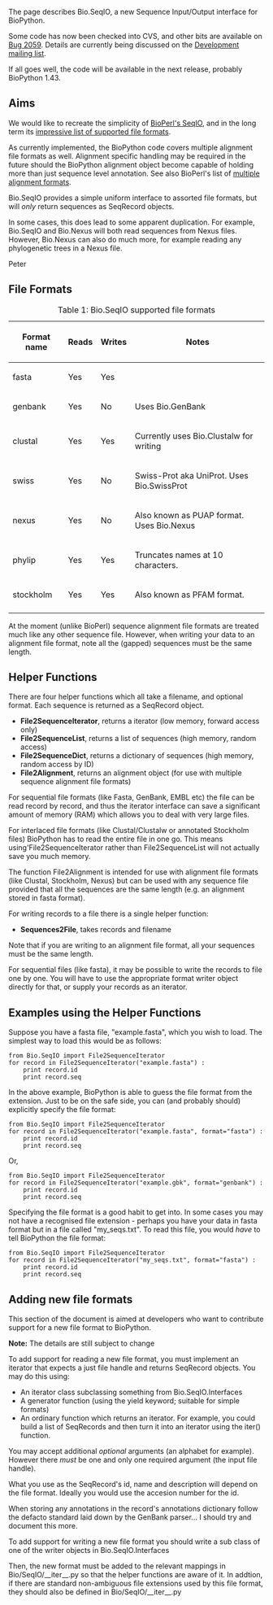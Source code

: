 The page describes Bio.SeqIO, a new Sequence Input/Output interface for BioPython.

Some code has now been checked into CVS, and other bits are available on [http://bugzilla.open-bio.org/show_bug.cgi?id=2059 Bug 2059].  Details are currently being discussed on the [http://biopython.org/wiki/Mailing_lists Development mailing list].

If all goes well, the code will be available in the next release, probably BioPython 1.43.

== Aims ==

We would like to recreate the simplicity of [http://www.bioperl.org/wiki/HOWTO:SeqIO BioPerl's SeqIO], and in the long term its [http://www.bioperl.org/wiki/Sequence_formats impressive list of supported file formats].

As currently implemented, the BioPython code covers multiple alignment file formats as well.  Alignment specific handling may be required in the future should the BioPython alignment object become capable of holding more than just sequence level annotation.  See also BioPerl's list of [http://www.bioperl.org/wiki/Multiple_alignment_formats multiple alignment formats].

Bio.SeqIO provides a simple uniform interface to assorted file formats, but will ''only'' return sequences as SeqRecord objects.  

In some cases, this does lead to some apparent duplication.  For example, Bio.SeqIO and Bio.Nexus will both read sequences from Nexus files.  However, Bio.Nexus can also do much more, for example reading any phylogenetic trees in a Nexus file.

Peter

== File Formats ==

{| border="1" cellpadding="4" cellspacing="0"
|+ Table 1: Bio.SeqIO supported file formats
|-
! Format name
! Reads
! Writes
! Notes
|-
| fasta   
| Yes
| Yes
|
|-  
| genbank 
| Yes
| No
| Uses Bio.GenBank
|-
| clustal
| Yes
| Yes
| Currently uses Bio.Clustalw for writing
|-
| swiss
| Yes
| No
| Swiss-Prot aka UniProt. Uses Bio.SwissProt
|-
| nexus
| Yes
| No
| Also known as PUAP format.  Uses Bio.Nexus
|-
| phylip
| Yes
| Yes
| Truncates names at 10 characters.
|-
| stockholm
| Yes
| Yes
| Also known as PFAM format.
|-
|}

At the moment (unlike BioPerl) sequence alignment file formats are treated much like any other sequence file. However, when writing your data to an alignment file format, note all the (gapped) sequences must be the same length.

== Helper Functions ==

There are four helper functions which all take a filename, and optional format.  Each sequence is returned as a SeqRecord object.

* '''File2SequenceIterator''', returns a iterator (low memory, forward access only)
* '''File2SequenceList''', returns a list of sequences (high memory, random access)
* '''File2SequenceDict''', returns a dictionary of sequences (high memory, random access by ID)
* '''File2Alignment''', returns an alignment object (for use with multiple sequence alignment file formats)

For sequential file formats (like Fasta, GenBank, EMBL etc) the file can be read record by record, and thus the iterator interface can save a significant amount of memory (RAM) which allows you to deal with very large files.

For interlaced file formats (like Clustal/Clustalw or annotated Stockholm files) BioPython has to read the entire file in one go.  This means using'File2SequenceIterator rather than File2SequenceList will not actually save you much memory.

The function File2Alignment is intended for use with alignment file formats (like Clustal, Stockholm, Nexus) but can be used with any sequence file provided that all the sequences are the same length (e.g. an alignment stored in fasta format).

For writing records to a file there is a single helper function:

* '''Sequences2File''', takes records and filename

Note that if you are writing to an alignment file format, all your sequences must be the same length.

For sequential files (like fasta), it may be possible to write the records to file one by one.  You will have to use the appropriate format writer object directly for that, or supply your records as an iterator.

== Examples using the Helper Functions ==

Suppose you have a fasta file, "example.fasta", which you wish to load.  The simplest way to load this would be as follows:

 from Bio.SeqIO import File2SequenceIterator
 for record in File2SequenceIterator("example.fasta") :
     print record.id
     print record.seq

In the above example, BioPython is able to guess the file format from the extension.  Just to be on the safe side, you can (and probably should) explicitly specify the file format:

 from Bio.SeqIO import File2SequenceIterator
 for record in File2SequenceIterator("example.fasta", format="fasta") :
     print record.id
     print record.seq

Or,

 from Bio.SeqIO import File2SequenceIterator
 for record in File2SequenceIterator("example.gbk", format="genbank") :
     print record.id
     print record.seq

Specifying the file format is a good habit to get into.  In some cases you may not have a recognised file extension - perhaps you have your data in fasta format but in a file called "my_seqs.txt".  To read this file, you would ''have'' to tell BioPython the file format:

 from Bio.SeqIO import File2SequenceIterator
 for record in File2SequenceIterator("my_seqs.txt", format="fasta") :
     print record.id
     print record.seq

== Adding new file formats ==

This section of the document is aimed at developers who want to contribute support for a new file format to BioPython.

'''Note:''' The details are still subject to change

To add support for reading a new file format, you must implement an iterator that expects a just file handle and returns SeqRecord objects.  You may do this using:

* An iterator class subclassing something from Bio.SeqIO.Interfaces
* A generator function (using the yield keyword; suitable for simple formats)
* An ordinary function which returns an iterator.  For example, you could build a list of SeqRecords and then turn it into an iterator using the iter() function.

You may accept additional ''optional'' arguments (an alphabet for example).  However there ''must'' be one and only one required argument (the input file handle).

What you use as the SeqRecord's id, name and description will depend on the file format.  Ideally you would use the accesion number for the id.

When storing any annotations in the record's annotations dictionary follow the defacto standard laid down by the GenBank parser... I should try and document this more.

To add support for writing a new file format you should write a sub class of one of the writer objects in Bio.SeqIO.Interfaces

Then, the new format must be added to the relevant mappings in Bio/SeqIO/__iter__.py so that the helper functions are aware of it.  In addtion, if there are standard non-ambiguous file extensions used by this file format, they should also be defined in Bio/SeqIO/__iter__.py